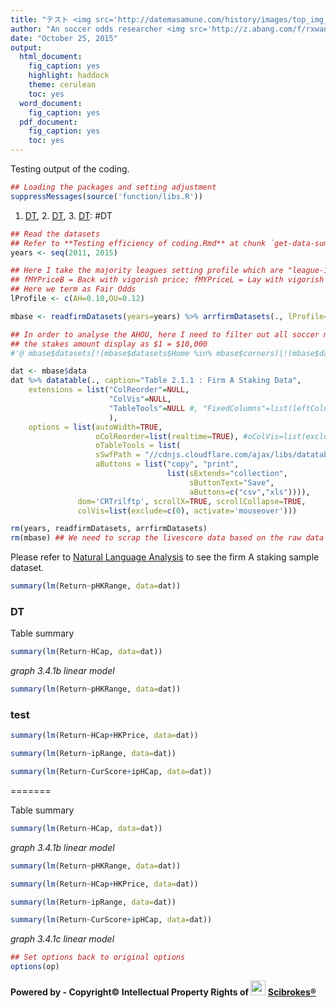 ```yaml
---
title: "テスト <img src='http://datemasamune.com/history/images/top_img_01.jpg' width='36'>"
author: "An soccer odds researcher <img src='http://z.abang.com/f/rxwanju/1/3/s/B/0/-/FIG-IPN-1490_02.jpg' width='22'>"
date: "October 25, 2015"
output: 
  html_document: 
    fig_caption: yes
    highlight: haddock
    theme: cerulean
    toc: yes
  word_document: 
    fig_caption: yes
  pdf_document: 
    fig_caption: yes
    toc: yes
---
```


Testing output of the coding.

```r
## Loading the packages and setting adjustment
suppressMessages(source('function/libs.R'))
```

1. [DT], 2. [DT](## DT), 3. [DT]: #DT

```r
## Read the datasets
## Refer to **Testing efficiency of coding.Rmd** at chunk `get-data-summary-table-2.1`
years <- seq(2011, 2015)

## Here I take the majority leagues setting profile which are "league-10-12"
## fMYPriceB = Back with vigorish price; fMYPriceL = Lay with vigorish price
## Here we term as Fair Odds
lProfile <- c(AH=0.10,OU=0.12)

mbase <- readfirmDatasets(years=years) %>% arrfirmDatasets(., lProfile=lProfile)

## In order to analyse the AHOU, here I need to filter out all soccer matches other than AHOU. (For example : Corners, Total League Goals etc.)
## the stakes amount display as $1 = $10,000
#'@ mbase$datasets[!(mbase$datasets$Home %in% mbase$corners)|!(mbase$datasets$Away %in% mbase$corners),]

dat <- mbase$data
dat %>% datatable(., caption="Table 2.1.1 : Firm A Staking Data",
    extensions = list("ColReorder"=NULL,
                      "ColVis"=NULL,
                      "TableTools"=NULL #, "FixedColumns"=list(leftColumns=2)
                      ), 
    options = list(autoWidth=TRUE,
                   oColReorder=list(realtime=TRUE), #oColVis=list(exclude=c(0, 1), activate='mouseover'),
                   oTableTools = list(
                   sSwfPath = "//cdnjs.cloudflare.com/ajax/libs/datatables-tabletools/2.1.5/swf/copy_csv_xls.swf",
                   aButtons = list("copy", "print",
                                   list(sExtends="collection",
                                        sButtonText="Save",
                                        aButtons=c("csv","xls")))),
               dom='CRTrilftp', scrollX=TRUE, scrollCollapse=TRUE,
               colVis=list(exclude=c(0), activate='mouseover')))

rm(years, readfirmDatasets, arrfirmDatasets)
rm(mbase) ## We need to scrap the livescore data based on the raw data mbase without filter, but this is not the point in this research paper.
```

  Please refer to [Natural Language Analysis](http://rpubs.com/englianhu/natural-language-analysis) to see the firm A staking sample dataset. 
  
```r
summary(lm(Return~pHKRange, data=dat))
```

### DT


Table summary

```r
summary(lm(Return~HCap, data=dat))
```

*graph 3.4.1b* *linear model*

```r
summary(lm(Return~pHKRange, data=dat))
```

### test

```r
summary(lm(Return~HCap+HKPrice, data=dat))
```

```r
summary(lm(Return~ipRange, data=dat))
```

```r
summary(lm(Return~CurScore+ipHCap, data=dat))
```

=======

Table summary

```r
summary(lm(Return~HCap, data=dat))
```

*graph 3.4.1b* *linear model*

```r
summary(lm(Return~pHKRange, data=dat))
```

```r
summary(lm(Return~HCap+HKPrice, data=dat))
```

```r
summary(lm(Return~ipRange, data=dat))
```

```r
summary(lm(Return~CurScore+ipHCap, data=dat))
```

*graph 3.4.1c* *linear model*

```r
## Set options back to original options
options(op)
```

**Powered by - Copyright© Intellectual Property Rights of <img src='figure/oda-army.jpg' width='24'> [Scibrokes®](http://www.scibrokes.com)**


